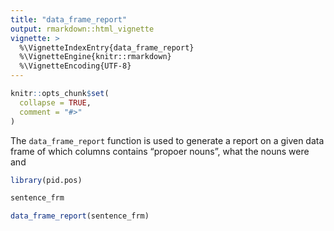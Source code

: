 ```yaml
---
title: "data_frame_report"
output: rmarkdown::html_vignette
vignette: >
  %\VignetteIndexEntry{data_frame_report}
  %\VignetteEngine{knitr::rmarkdown}
  %\VignetteEncoding{UTF-8}
---
```


```r
knitr::opts_chunk$set(
  collapse = TRUE,
  comment = "#>"
)
```

The `data_frame_report` function is used to generate a report on a given data frame of 
which columns contains "propoer nouns", what the nouns were and 

```r
library(pid.pos)

sentence_frm

data_frame_report(sentence_frm)
```
